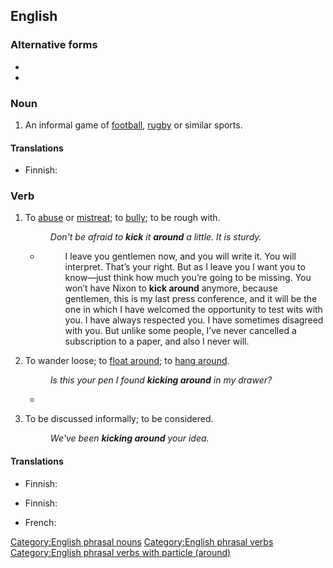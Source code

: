 {{also|kickaround}}
==English==

===Alternative forms===
* {{l|en|kickaround}}
* {{l|en|kick-around}}

===Noun===
{{en-noun}}

# An informal game of [[football]], [[rugby]] or similar sports.

====Translations====
{{trans-top|informal game}}
* Finnish: {{t+|fi|pallottelu}}
{{trans-mid}}
{{trans-bottom}}

===Verb===
{{en-verb|kicks around|kicking around|kicked around|kicked around}}

# To [[abuse]] or [[mistreat]]; to [[bully]]; to be rough with.
#: ''Don't be afraid to '''kick''' it '''around''' a little. It is sturdy.''
#* {{quote-web
|en
|url=https://www.nixonfoundation.org/2017/11/55-years-ago-last-press-conference/
|year=1962
|title=55 Years Ago — “The Last Press Conference”
|work={{w|Richard Nixon Foundation}}
|author={{w|Richard Nixon}}
}}
#*:I leave you gentlemen now, and you will write it. You will interpret. That’s your right. But as I leave you I want you to know—just think how much you’re going to be missing. You won’t have Nixon to '''kick around''' anymore, because gentlemen, this is my last press conference, and it will be the one in which I have welcomed the opportunity to test wits with you. I have always respected you. I have sometimes disagreed with you. But unlike some people, I’ve never cancelled a subscription to a paper, and also I never will.
# {{lb|en|usually in the [[present continuous]]}} To wander loose; to [[float around]]; to [[hang around]].
#: ''Is this your pen I found '''kicking around''' in my drawer?''
#* {{quote-song|en|author={{w|Roger Waters}}|title=[[w:Time (Pink Floyd song)|Time]]|album={{w|The Dark Side of the Moon}}|date=1973 March 1|artist={{w|Pink Floyd}}|text='''Kicking around''' on a piece of ground in your hometown}}
# {{lb|en|of an idea or proposal}} To be discussed informally; to be considered.
#: ''We've been '''kicking around''' your idea.''

====Translations====
{{trans-top|to mistreat}}
* Finnish: {{t+|fi|murjoa}}
{{trans-mid}}
{{trans-bottom}}

{{trans-top|to wander loose}}
* Finnish: {{t+|fi|pyöriä}}
{{trans-mid}}
* French: {{t+|fr|trainer}}
{{trans-bottom}}

[[Category:English phrasal nouns]]
[[Category:English phrasal verbs]]
[[Category:English phrasal verbs with particle (around)]]